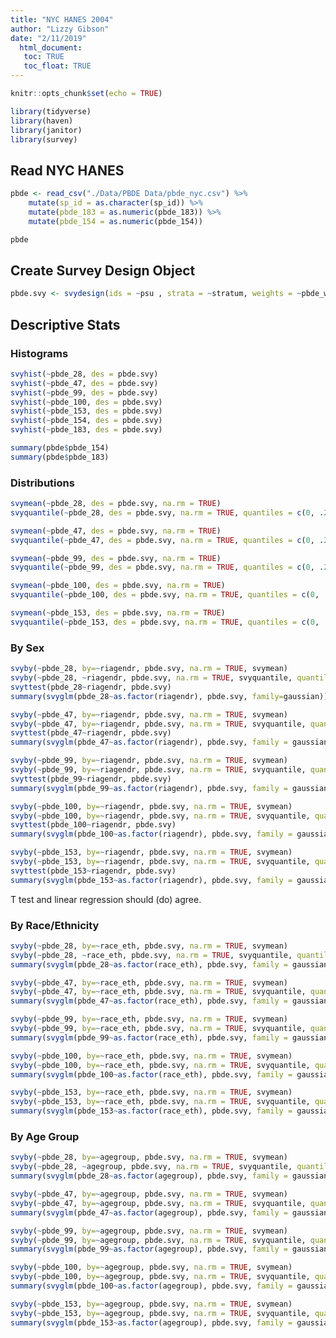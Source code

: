 ```yaml
---
title: "NYC HANES 2004"
author: "Lizzy Gibson"
date: "2/11/2019"
  html_document:
   toc: TRUE
   toc_float: TRUE
---
```


```r
knitr::opts_chunk$set(echo = TRUE)

library(tidyverse)
library(haven)
library(janitor)
library(survey)
```

## Read NYC HANES

```r
pbde <- read_csv("./Data/PBDE Data/pbde_nyc.csv") %>% 
    mutate(sp_id = as.character(sp_id)) %>% 
    mutate(pbde_183 = as.numeric(pbde_183)) %>% 
    mutate(pbde_154 = as.numeric(pbde_154)) 

pbde
```

## Create Survey Design Object

```r
pbde.svy <- svydesign(ids = ~psu , strata = ~stratum, weights = ~pbde_wt_new, nest = TRUE, data = pbde)
```

## Descriptive Stats

### Histograms

```r
svyhist(~pbde_28, des = pbde.svy)
svyhist(~pbde_47, des = pbde.svy)
svyhist(~pbde_99, des = pbde.svy)
svyhist(~pbde_100, des = pbde.svy)
svyhist(~pbde_153, des = pbde.svy)
svyhist(~pbde_154, des = pbde.svy)
svyhist(~pbde_183, des = pbde.svy)

summary(pbde$pbde_154)
summary(pbde$pbde_183)
```

### Distributions

```r
svymean(~pbde_28, des = pbde.svy, na.rm = TRUE)
svyquantile(~pbde_28, des = pbde.svy, na.rm = TRUE, quantiles = c(0, .25,.5,.75, 1))

svymean(~pbde_47, des = pbde.svy, na.rm = TRUE)
svyquantile(~pbde_47, des = pbde.svy, na.rm = TRUE, quantiles = c(0, .25,.5,.75, 1))

svymean(~pbde_99, des = pbde.svy, na.rm = TRUE)
svyquantile(~pbde_99, des = pbde.svy, na.rm = TRUE, quantiles = c(0, .25,.5,.75, 1))

svymean(~pbde_100, des = pbde.svy, na.rm = TRUE)
svyquantile(~pbde_100, des = pbde.svy, na.rm = TRUE, quantiles = c(0, .25,.5,.75, 1))

svymean(~pbde_153, des = pbde.svy, na.rm = TRUE)
svyquantile(~pbde_153, des = pbde.svy, na.rm = TRUE, quantiles = c(0, .25,.5,.75, 1))
```

### By Sex

```r
svyby(~pbde_28, by=~riagendr, pbde.svy, na.rm = TRUE, svymean)
svyby(~pbde_28, ~riagendr, pbde.svy, na.rm = TRUE, svyquantile, quantiles = c(0, .25,.5,.75, 1), ci=TRUE)
svyttest(pbde_28~riagendr, pbde.svy)
summary(svyglm(pbde_28~as.factor(riagendr), pbde.svy, family=gaussian))

svyby(~pbde_47, by=~riagendr, pbde.svy, na.rm = TRUE, svymean)
svyby(~pbde_47, by=~riagendr, pbde.svy, na.rm = TRUE, svyquantile, quantiles = c(0, .25,.5,.75, 1), ci=TRUE)
svyttest(pbde_47~riagendr, pbde.svy)
summary(svyglm(pbde_47~as.factor(riagendr), pbde.svy, family = gaussian))

svyby(~pbde_99, by=~riagendr, pbde.svy, na.rm = TRUE, svymean)
svyby(~pbde_99, by=~riagendr, pbde.svy, na.rm = TRUE, svyquantile, quantiles = c(0, .25,.5,.75, 1), ci=TRUE)
svyttest(pbde_99~riagendr, pbde.svy)
summary(svyglm(pbde_99~as.factor(riagendr), pbde.svy, family = gaussian))

svyby(~pbde_100, by=~riagendr, pbde.svy, na.rm = TRUE, svymean)
svyby(~pbde_100, by=~riagendr, pbde.svy, na.rm = TRUE, svyquantile, quantiles = c(0, .25,.5,.75, 1), ci=TRUE)
svyttest(pbde_100~riagendr, pbde.svy)
summary(svyglm(pbde_100~as.factor(riagendr), pbde.svy, family = gaussian))

svyby(~pbde_153, by=~riagendr, pbde.svy, na.rm = TRUE, svymean)
svyby(~pbde_153, by=~riagendr, pbde.svy, na.rm = TRUE, svyquantile, quantiles = c(0, .25,.5,.75, 1), ci=TRUE)
svyttest(pbde_153~riagendr, pbde.svy)
summary(svyglm(pbde_153~as.factor(riagendr), pbde.svy, family = gaussian))
```

T test and linear regression should (do) agree.

### By Race/Ethnicity

```r
svyby(~pbde_28, by=~race_eth, pbde.svy, na.rm = TRUE, svymean)
svyby(~pbde_28, ~race_eth, pbde.svy, na.rm = TRUE, svyquantile, quantiles = c(0, .25,.5,.75, 1), ci=TRUE)
summary(svyglm(pbde_28~as.factor(race_eth), pbde.svy, family = gaussian))

svyby(~pbde_47, by=~race_eth, pbde.svy, na.rm = TRUE, svymean)
svyby(~pbde_47, by=~race_eth, pbde.svy, na.rm = TRUE, svyquantile, quantiles = c(0, .25,.5,.75, 1), ci=TRUE)
summary(svyglm(pbde_47~as.factor(race_eth), pbde.svy, family = gaussian))

svyby(~pbde_99, by=~race_eth, pbde.svy, na.rm = TRUE, svymean)
svyby(~pbde_99, by=~race_eth, pbde.svy, na.rm = TRUE, svyquantile, quantiles = c(0, .25,.5,.75, 1), ci=TRUE)
summary(svyglm(pbde_99~as.factor(race_eth), pbde.svy, family = gaussian))

svyby(~pbde_100, by=~race_eth, pbde.svy, na.rm = TRUE, svymean)
svyby(~pbde_100, by=~race_eth, pbde.svy, na.rm = TRUE, svyquantile, quantiles = c(0, .25,.5,.75, 1), ci=TRUE)
summary(svyglm(pbde_100~as.factor(race_eth), pbde.svy, family = gaussian))

svyby(~pbde_153, by=~race_eth, pbde.svy, na.rm = TRUE, svymean)
svyby(~pbde_153, by=~race_eth, pbde.svy, na.rm = TRUE, svyquantile, quantiles = c(0, .25,.5,.75, 1), ci=TRUE)
summary(svyglm(pbde_153~as.factor(race_eth), pbde.svy, family = gaussian))
```

### By Age Group

```r
svyby(~pbde_28, by=~agegroup, pbde.svy, na.rm = TRUE, svymean)
svyby(~pbde_28, ~agegroup, pbde.svy, na.rm = TRUE, svyquantile, quantiles = c(0, .25,.5,.75, 1), ci=TRUE)
summary(svyglm(pbde_28~as.factor(agegroup), pbde.svy, family = gaussian))

svyby(~pbde_47, by=~agegroup, pbde.svy, na.rm = TRUE, svymean)
svyby(~pbde_47, by=~agegroup, pbde.svy, na.rm = TRUE, svyquantile, quantiles = c(0, .25,.5,.75, 1), ci=TRUE)
summary(svyglm(pbde_47~as.factor(agegroup), pbde.svy, family = gaussian))

svyby(~pbde_99, by=~agegroup, pbde.svy, na.rm = TRUE, svymean)
svyby(~pbde_99, by=~agegroup, pbde.svy, na.rm = TRUE, svyquantile, quantiles = c(0, .25,.5,.75, 1), ci=TRUE)
summary(svyglm(pbde_99~as.factor(agegroup), pbde.svy, family = gaussian))

svyby(~pbde_100, by=~agegroup, pbde.svy, na.rm = TRUE, svymean)
svyby(~pbde_100, by=~agegroup, pbde.svy, na.rm = TRUE, svyquantile, quantiles = c(0, .25,.5,.75, 1), ci=TRUE)
summary(svyglm(pbde_100~as.factor(agegroup), pbde.svy, family = gaussian))

svyby(~pbde_153, by=~agegroup, pbde.svy, na.rm = TRUE, svymean)
svyby(~pbde_153, by=~agegroup, pbde.svy, na.rm = TRUE, svyquantile, quantiles = c(0, .25,.5,.75, 1), ci=TRUE)
summary(svyglm(pbde_153~as.factor(agegroup), pbde.svy, family = gaussian))
```


